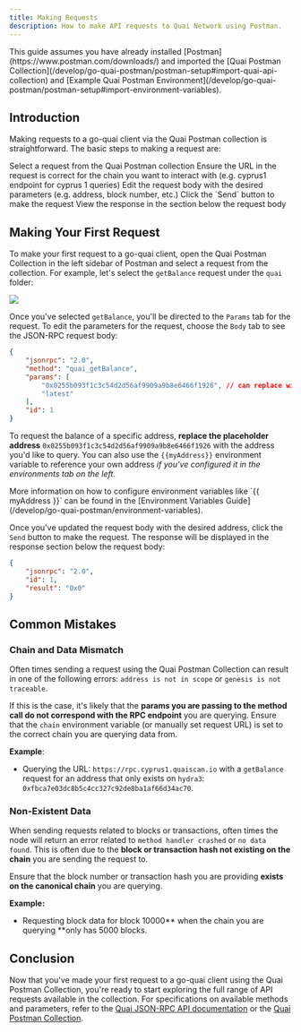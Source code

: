 ```yaml
---
title: Making Requests
description: How to make API requests to Quai Network using Postman.
---
```


<Note>
	This guide assumes you have already installed [Postman](https://www.postman.com/downloads/) and imported the [Quai Postman
	Collection](/develop/go-quai-postman/postman-setup#import-quai-api-collection) and [Example Quai Postman
	Environment](/develop/go-quai-postman/postman-setup#import-environment-variables).
</Note>

## Introduction

Making requests to a go-quai client via the Quai Postman collection is straightforward. The basic steps to making a request are:

<Steps>
	<Step title="Chose A  Request">Select a request from the Quai Postman collection</Step>
  <Step title="Verify URL">Ensure the URL in the request is correct for the chain you want to interact with (e.g. cyprus1 endpoint for cyprus 1 queries)</Step>
  <Step title="Edit Params">Edit the request body with the desired parameters (e.g. address, block number, etc.)</Step>
  <Step title="Send Request">Click the `Send` button to make the request</Step>
  <Step title="View Repsone">View the response in the section below the request body</Step>
</Steps>

## Making Your First Request

To make your first request to a go-quai client, open the Quai Postman Collection in the left sidebar of Postman and select a request from the collection. For example, let's select the `getBalance` request under the `quai` folder:

<Frame>
	<img src='/images/Postman/PostmanRequest.jpg' />
</Frame>

Once you've selected `getBalance`, you'll be directed to the `Params` tab for the request. To edit the parameters for the request, choose the `Body` tab to see the JSON-RPC request body:

```JSON
{
    "jsonrpc": "2.0",
    "method": "quai_getBalance",
    "params": [
        "0x0255b093f1c3c54d2d56af9909a9b8e6466f1926", // can replace with {{myAddress}}
        "latest"
    ],
    "id": 1
}
```

To request the balance of a specific address, **replace the placeholder address** `0x0255b093f1c3c54d2d56af9909a9b8e6466f1926` with the address you'd like to query. You can also use the `{{myAddress}}` environment variable to reference your own address _if you've configured it in the environments tab on the left_.

<Note>
	More information on how to configure environment variables like `{{ myAddress }}` can be found in the [Environment Variables
	Guide](/develop/go-quai-postman/environment-variables).
</Note>

Once you've updated the request body with the desired address, click the `Send` button to make the request. The response will be displayed in the response section below the request body:

```JSON
{
    "jsonrpc": "2.0",
    "id": 1,
    "result": "0x0"
}
```

## Common Mistakes

### Chain and Data Mismatch

Often times sending a request using the Quai Postman Collection can result in one of the following errors: `address is not in scope` or `genesis is not traceable`.

If this is the case, it's likely that the **params you are passing to the method call do not correspond with the RPC endpoint** you are querying. Ensure that the `chain` environment variable (or manually set request URL) is set to the correct chain you are querying data from.

**Example**:

- Querying the URL: `https://rpc.cyprus1.quaiscan.io` with a `getBalance` request for an address that only exists on `hydra3`: `0xfbca7e03dc8b5c4cc327c92de8ba1af66d34ac70`.

### Non-Existent Data

When sending requests related to blocks or transactions, often times the node will return an error related to `method handler crashed` or `no data found`. This is often due to the **block or transaction hash not existing on the chain** you are sending the request to.

Ensure that the block number or transaction hash you are providing **exists on the canonical chain** you are querying.

**Example:**

- Requesting block data for block 10000** when the chain you are querying **only has 5000 blocks.

## Conclusion

Now that you've made your first request to a go-quai client using the Quai Postman Collection, you're ready to start exploring the full range of API requests available in the collection. For specifications on available methods and parameters, refer to the [Quai JSON-RPC API documentation](/develop/apis/json-rpc-api/) or the [Quai Postman Collection](https://docs.api.qu.ai/).
